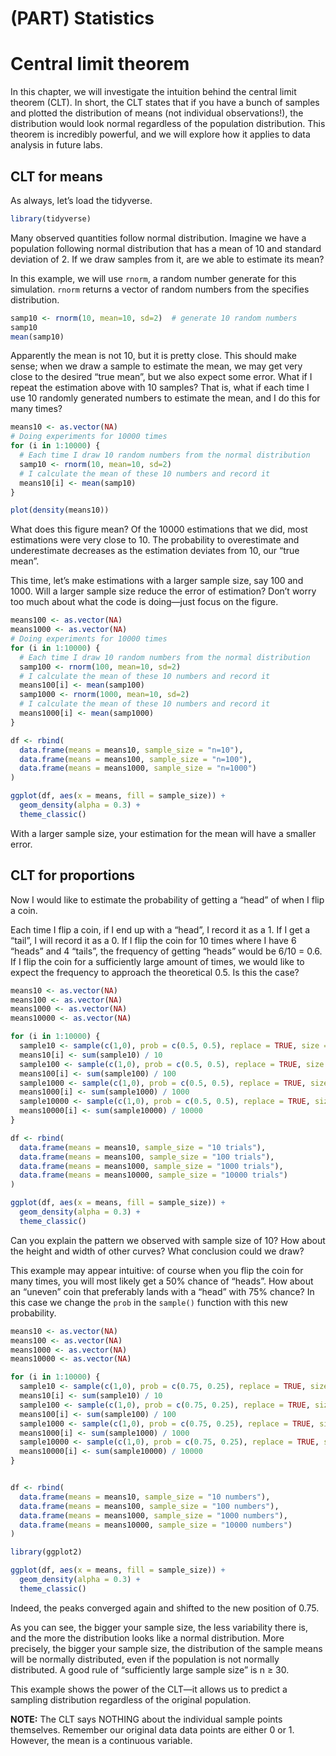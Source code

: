 # (PART) Statistics {-}

# Central limit theorem

In this chapter, we will investigate the intuition behind the central limit theorem (CLT). In short, the CLT states that if you have a bunch of samples and plotted the distribution of means (not individual observations!), the distribution would look normal regardless of the population distribution. This theorem is incredibly powerful, and we will explore how it applies to data analysis in future labs.

## CLT for means

As always, let's load the tidyverse.

```r
library(tidyverse)
```

Many observed quantities follow normal distribution. Imagine we have a population following normal distribution that has a mean of 10 and standard deviation of 2. If we draw samples from it, are we able to estimate its mean?
  
In this example, we will use `rnorm`, a random number generate for this simulation. `rnorm` returns a vector of random numbers from the specifies distribution.

```r
samp10 <- rnorm(10, mean=10, sd=2)  # generate 10 random numbers
samp10
mean(samp10)
```

Apparently the mean is not 10, but it is pretty close. This should make sense; when we draw a sample to estimate the mean, we may get very close to the desired "true mean", but we also expect some error. What if I repeat the estimation above with 10 samples? That is, what if each time I use 10 randomly generated numbers to estimate the mean, and I do this for many times?

```r
means10 <- as.vector(NA)
# Doing experiments for 10000 times
for (i in 1:10000) {
  # Each time I draw 10 random numbers from the normal distribution
  samp10 <- rnorm(10, mean=10, sd=2)  
  # I calculate the mean of these 10 numbers and record it
  means10[i] <- mean(samp10)  
}

plot(density(means10))
```

What does this figure mean? Of the 10000 estimations that we did, most estimations were very close to 10. The probability to overestimate and underestimate decreases as the estimation deviates from 10, our "true mean". 

This time, let's make estimations with a  larger sample size, say 100 and 1000. Will a larger sample size reduce the error of estimation? Don't worry too much about what the code is doing---just focus on the figure.

```r
means100 <- as.vector(NA)
means1000 <- as.vector(NA)
# Doing experiments for 10000 times
for (i in 1:10000) {
  # Each time I draw 10 random numbers from the normal distribution
  samp100 <- rnorm(100, mean=10, sd=2)  
  # I calculate the mean of these 10 numbers and record it
  means100[i] <- mean(samp100)  
  samp1000 <- rnorm(1000, mean=10, sd=2)  
  # I calculate the mean of these 10 numbers and record it
  means1000[i] <- mean(samp1000) 
}

df <- rbind(
  data.frame(means = means10, sample_size = "n=10"),
  data.frame(means = means100, sample_size = "n=100"),
  data.frame(means = means1000, sample_size = "n=1000")
)

ggplot(df, aes(x = means, fill = sample_size)) + 
  geom_density(alpha = 0.3) +
  theme_classic()
```

With a larger sample size, your estimation for the mean will have a smaller error.


## CLT for proportions

Now I would like to estimate the probability of getting a "head" of when I flip a coin.

Each time I flip a coin, if I end up with a "head", I record it as a 1. If I get a "tail", I will record it as a 0. If I flip the coin for 10 times where I have 6 "heads" and 4 "tails", the frequency of getting "heads" would be 6/10 = 0.6. If I flip the coin for a sufficiently large amount of times, we would like to expect the frequency to approach the theoretical 0.5. Is this the case? 

```r
means10 <- as.vector(NA)
means100 <- as.vector(NA)
means1000 <- as.vector(NA)
means10000 <- as.vector(NA)

for (i in 1:10000) {
  sample10 <- sample(c(1,0), prob = c(0.5, 0.5), replace = TRUE, size = 10)
  means10[i] <- sum(sample10) / 10  
  sample100 <- sample(c(1,0), prob = c(0.5, 0.5), replace = TRUE, size = 100)
  means100[i] <- sum(sample100) / 100
  sample1000 <- sample(c(1,0), prob = c(0.5, 0.5), replace = TRUE, size = 1000)
  means1000[i] <- sum(sample1000) / 1000
  sample10000 <- sample(c(1,0), prob = c(0.5, 0.5), replace = TRUE, size = 10000)
  means10000[i] <- sum(sample10000) / 10000
}

df <- rbind(
  data.frame(means = means10, sample_size = "10 trials"),
  data.frame(means = means100, sample_size = "100 trials"),
  data.frame(means = means1000, sample_size = "1000 trials"),
  data.frame(means = means10000, sample_size = "10000 trials")
)

ggplot(df, aes(x = means, fill = sample_size)) + 
  geom_density(alpha = 0.3) +
  theme_classic()
```

Can you explain the pattern we observed with sample size of 10? How about the height and width of other curves? What conclusion could we draw?

This example may appear intuitive: of course when you flip the coin for many times, you will most likely get a 50% chance of "heads". How about an "uneven" coin that preferably lands with a "head" with 75% chance? In this case we change the `prob` in the `sample()` function with this new probability.

```r
means10 <- as.vector(NA)
means100 <- as.vector(NA)
means1000 <- as.vector(NA)
means10000 <- as.vector(NA)

for (i in 1:10000) {
  sample10 <- sample(c(1,0), prob = c(0.75, 0.25), replace = TRUE, size = 10)
  means10[i] <- sum(sample10) / 10  
  sample100 <- sample(c(1,0), prob = c(0.75, 0.25), replace = TRUE, size = 100)
  means100[i] <- sum(sample100) / 100
  sample1000 <- sample(c(1,0), prob = c(0.75, 0.25), replace = TRUE, size = 1000)
  means1000[i] <- sum(sample1000) / 1000
  sample10000 <- sample(c(1,0), prob = c(0.75, 0.25), replace = TRUE, size = 10000)
  means10000[i] <- sum(sample10000) / 10000
}


df <- rbind(
  data.frame(means = means10, sample_size = "10 numbers"),
  data.frame(means = means100, sample_size = "100 numbers"),
  data.frame(means = means1000, sample_size = "1000 numbers"),
  data.frame(means = means10000, sample_size = "10000 numbers")
)

library(ggplot2)

ggplot(df, aes(x = means, fill = sample_size)) + 
  geom_density(alpha = 0.3) +
  theme_classic()
```

Indeed, the peaks converged again and shifted to the new position of 0.75.

As you can see, the bigger your sample size, the less variability there is, and the more the distribution looks like a normal distribution. More precisely, the bigger your sample size, the distribution of the sample means will be normally distributed, even if the population is not normally distributed. A good rule of "sufficiently large sample size" is n ≥ 30.

This example shows the power of the CLT---it allows us to predict a sampling distribution regardless of the original population.

**NOTE:** The CLT says NOTHING about the individual sample points themselves. Remember our original data data points are either 0 or 1. However, the mean is a continuous variable.
